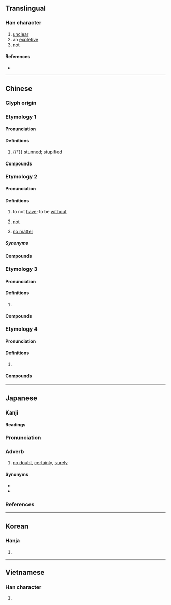 {{also|呒}}
{{character info}}
==Translingual==

===Han character===
{{Han char|rn=30|rad=口|as=12|sn=15|four=68031|canj=ROTF|ids=⿰口無}}

# [[unclear]]
# an [[expletive]]
# [[not]]

====References====
* {{Han ref|kx=0207.230|dkj=04269|dj=0430.180|hdz=10684.020|uh=5638|ud=22072|bh=E546|bd=58694}}

----

==Chinese==

===Glyph origin===
{{Han etym|無}}

===Etymology 1===
{{zh-forms|s=呒}}

====Pronunciation====
{{zh-pron
|m=fǔ,wǔ
|c=fu2,mou5
|mc=y
|oc=y
|cat=a
}}

====Definitions====
{{zh-hanzi}}

# {{†}} [[stunned]]; [[stupified]]

====Compounds====
{{zh-der|嘸然}}

===Etymology 2===
{{zh-forms|s=呒}}

====Pronunciation====
{{zh-pron
|m=ḿ
|c=m4,mou5
|w=3hhmm
|mc=
|oc=
|cat=v,adv,conj
}}

====Definitions====
{{zh-hanzi}}

# {{lb|zh|dialectal}} to not [[have]]; to be [[without]]
# {{lb|zh|dialectal}} [[not]]
# {{lb|zh|dialectal}} [[no matter]]

=====Synonyms=====
{{zh-dial|沒有}}

====Compounds====
{{zh-der|嘸沒|嘸不|嘸啥}}

===Etymology 3===
{{zh-forms|s=呒|alt=無}}

====Pronunciation====
{{zh-pron
|m=mó
|c=mo4
|h=pfs=mò
|md=mŏ
|w=3mo
|cat=
}}

====Definitions====
{{zh-hanzi}}

# {{zh-only|喃嘸}}

====Compounds====
{{zh-der|喃嘸|喃嘸佬}}

===Etymology 4===
{{zh-forms|s=呒}}

====Pronunciation====
{{zh-pron
|m=wú
|mn=bô
|cat=
}}

====Definitions====
{{zh-hanzi}}

# {{lb|zh|chiefly|Hokkien}} {{zh-alt-form|無|tr=bô|not have}}

====Compounds====
{{zh-der|嘸蝦米|嘸蝦米輸入法}}

----

==Japanese==

===Kanji===
{{ja-kanji|grade=|rs=口12}}

====Readings====
{{ja-readings
|goon=む
|kanon=ぶ
|kun=さぞ-
}}
{{ja-kanjitab|さぞ|yomi=k}}

===Pronunciation===
{{ja-pron|さぞ|acc=1|acc_ref=SMK2}}

===Adverb===
{{ja-pos|adverb|さぞ}}

# [[no doubt]], [[certainly]], [[surely]]

====Synonyms====
* {{ja-r|嘸かし|さぞかし}}
* {{ja-r|嘸や|さぞや}}

===References===
<references/>

----

==Korean==

===Hanja===
{{ko-hanja|hangeul=무|rv=mu|mr=mu}}

# {{rfdef|ko|sort=口12}}

----

==Vietnamese==

===Han character===
{{vi-readings|reading=vỗ, vổ|rs=口12}}

# {{rfdef|vi}}